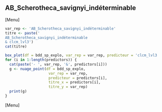 ##  AB_Scherotheca_savignyi_indéterminable
[Menu]
```r
var_rep <- 'AB_Scherotheca_savignyi_indéterminable'
titre <- paste('
AB_Scherotheca_savignyi_indéterminable
& clcm_lvl3')
cat(titre)

box_plot(df = bdd_sp_explo, var_rep = var_rep, predicteur = 'clcm_lvl3', titre_x = 'clcm_lvl3', titre_y = var_rep)
for (i in 1:length(predictors)) {
  cat(paste('- ', var_rep, '&', predictors[i]))
  g <- nuage_point(df = bdd_sp_explo,
                    var_rep = var_rep,
                    predicteur = predictors[i],
                    titre_x = predictors[i],
                    titre_y = var_rep)
  print(g)
}
```
[Menu] 



